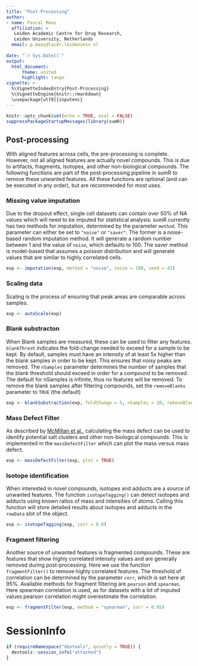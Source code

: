 ```yaml
---
title: "Post-Processing"
author:
- name: Pascal Maas
  affiliation: >
   Leiden Academic Centre for Drug Research, 
   Leiden University, Netherlands
  email: p.maas@lacdr.leidenuniv.nl
  
date: "`r Sys.Date()`"
output: 
  html_document:
      theme: united
      highlight: tango
vignette: >
  %\VignetteIndexEntry{Post-Processing}
  %\VignetteEngine{knitr::rmarkdown}
  \usepackage[utf8]{inputenc}
---
```


```r
knitr::opts_chunk$set(echo = TRUE, eval = FALSE)
suppressPackageStartupMessages(library(sumR))
```
## Post-processing

With aligned features across cells, the pre-processing is complete. However, 
not all aligned features are actually novel compounds. This is due to artifacts, 
fragments, isotopes, and other non-biological compounds. The following functions 
are part of the post-processing pipeline in sumR to remove these unwanted 
features. All these functions are optional (and can be executed in any order), 
but are recommended for most uses.

### Missing value imputation

Due to the dropout effect, single cell datasets can contain over 50% of NA 
values which will need to be imputed for statistical analysis. sumR currently 
has two methods for imputation, determined by the parameter `method`. This 
parameter can either be set to `"noise"` or `"saver"`. The former is a 
noise-based random imputation method. It will generate a random number between 
1 and the value of `noise`, which defaults to 100. The saver method is 
model-based that assumes a poisson distribution and will generate values that 
are similar to highly correlated cells.

```r
exp <- imputation(exp, method = "noise", noise = 100, seed = 42)
```

### Scaling data
Scaling is the process of ensuring that peak areas are comparable across 
samples.  
```r
exp <- autoScale(exp)
```

### Blank substracton

When Blank samples are measured, these can be used to filter any features. 
`blankThresh` indicates the fold-change needed to exceed for a sample to be 
kept. By default, samples must have an intensity of at least 5x higher than the 
blank samples in order to be kept. This ensures that noisy peaks are removed. 
The `nSamples` parameter determines the number of samples that the blank 
threshold should exceed in order for a compound to be removed. The default for 
nSamples is infinite, thus no features will be removed. To remove the blank 
samples after filtering compounds, set the `removeBlanks` parameter to `TRUE` 
(the default)

```r
exp <- blankSubstraction(exp, foldChange = 5, nSamples = 10, removeBlanks = TRUE)
```

### Mass Defect Filter

As described by [McMillan et al.](10.1186/s13321-016-0156-0), calculating the mass defect can be used to identify potential salt clusters and other non-biological compounds. This is implemented in the `massDefectFilter` which can plot the mass versus mass defect.

```r
exp <- massDefectFilter(exp, plot = TRUE)
```

### Isotope identification

When interested in novel compounds, isotopes and adducts are a source of unwanted features. The function `isotopeTagging()` can detect isotopes and adducts using known ratios of mass and intensities of atoms. Calling this function will store detailed results about isotopes and adducts in the `rowData` slot of the object.

```r
exp <- isotopeTagging(exp, corr = 0.8)
```

### Fragment filtering

Another source of unwanted features is fragmented compounds. These are features that show highly correlated intensity values and are generally removed during post-processing. Here we use the function `fragmentFilter()` to remove highly correlated features. The threshold of correlation can be determined by the parameter `corr`, which is set here at 95%. Available methods for fragment filtering are `pearson` and `spearman`. Here spearman correlation is used, as for datasets with a lot of imputed values pearson correlation might overestimate the correlation.

```r
exp <- fragmentFilter(exp, method = "spearman", corr = 0.95)
```

# SessionInfo
```r
if (requireNamespace("devtools", quietly = TRUE)) {
  devtools::session_info("attached")
}
```
